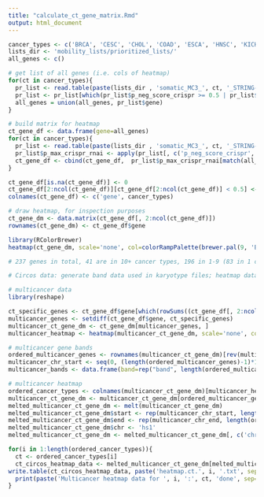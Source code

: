 ```yaml
---
title: "calculate_ct_gene_matrix.Rmd"
output: html_document
---
```


```r
cancer_types <- c('BRCA', 'CESC', 'CHOL', 'COAD', 'ESCA', 'HNSC', 'KICH', 'KIRC', 'KIRP', 'LIHC', 'LUAD', 'LUSC', 'PRAD', 'READ', 'STAD', 'THCA', 'UCEC')
lists_dir <- 'mobility_lists/prioritized_lists/'
all_genes <- c()

# get list of all genes (i.e. cols of heatmap)
for(ct in cancer_types){
  pr_list <- read.table(paste(lists_dir , 'somatic_MC3_', ct, '_STRING-HumanNetv2_lcc_', tolower(ct), '_prioritized_mobility_list.csv', sep=''), sep=',', header=T, stringsAsFactors=F)
  pr_list <- pr_list[which(pr_list$p_neg_score_crispr >= 0.5 | pr_list$p_neg_score_rnai >= 0.5), ]
  all_genes = union(all_genes, pr_list$gene)
}

# build matrix for heatmap
ct_gene_df <- data.frame(gene=all_genes)
for(ct in cancer_types){
  pr_list <- read.table(paste(lists_dir , 'somatic_MC3_', ct, '_STRING-HumanNetv2_lcc_', tolower(ct), '_prioritized_mobility_list.csv', sep=''), sep=',', header=T, stringsAsFactors=F)
  pr_list$p_max_crispr_rnai <- apply(pr_list[, c('p_neg_score_crispr', 'p_neg_score_rnai')], 1, max)
  ct_gene_df <- cbind(ct_gene_df,  pr_list$p_max_crispr_rnai[match(all_genes, pr_list$gene)])
}

ct_gene_df[is.na(ct_gene_df)] <- 0
ct_gene_df[2:ncol(ct_gene_df)][ct_gene_df[2:ncol(ct_gene_df)] < 0.5] <- 0 # genes with depmap scores < 0.5 some cancer type(s) but not other(s); set values to 0's in those where they do not.
colnames(ct_gene_df) <- c('gene', cancer_types)
```


```r
# draw heatmap, for inspection purposes
ct_gene_dm <- data.matrix(ct_gene_df[, 2:ncol(ct_gene_df)])
rownames(ct_gene_dm) <- ct_gene_df$gene

library(RColorBrewer)
heatmap(ct_gene_dm, scale='none', col=colorRampPalette(brewer.pal(9, 'Blues'))(256), cexRow=0.3) # build matrix for heatmap

# 237 genes in total, 41 are in 10+ cancer types, 196 in 1-9 (83 in 1 cancer type, 113 in 2-9)
```

```r
# Circos data: generate band data used in karyotype files; heatmap data used in, well, heatmaps

# multicancer data
library(reshape)

ct_specific_genes <- ct_gene_df$gene[which(rowSums((ct_gene_df[, 2:ncol(ct_gene_df)] > 0)) == 1)]
multicancer_genes <- setdiff(ct_gene_df$gene, ct_specific_genes)
multicancer_ct_gene_dm <- ct_gene_dm[multicancer_genes, ]
multicancer_heatmap <- heatmap(multicancer_ct_gene_dm, scale='none', col=colorRampPalette(brewer.pal(9, 'Blues'))(256), cexRow=0.3) # build matrix for heatmap

# multicancer gene bands
ordered_multicancer_genes <- rownames(multicancer_ct_gene_dm)[rev(multicancer_heatmap$rowInd)] # top to bttom
multicancer_chr_start <- seq(0, (length(ordered_multicancer_genes)-1)*100, 100); multicancer_chr_end <- multicancer_chr_start + 100
multicancer_bands <- data.frame(band=rep("band", length(ordered_multicancer_genes)), hs1=rep("hs1", length(ordered_multicancer_genes)), gene1=ordered_multicancer_genes, gene2=ordered_multicancer_genes, start=multicancer_chr_start, end=multicancer_chr_end, color=rep("green", length(ordered_multicancer_genes)))

# multicancer heatmap
ordered_cancer_types <- colnames(multicancer_ct_gene_dm)[multicancer_heatmap$colInd]
multicancer_ct_gene_dm <- multicancer_ct_gene_dm[ordered_multicancer_genes, ordered_cancer_types] # genes and cancer types in matrix will be in same order as in heatmap
melted_multicancer_ct_gene_dm <- melt(multicancer_ct_gene_dm)
melted_multicancer_ct_gene_dm$start <- rep(multicancer_chr_start, length(ordered_cancer_types))
melted_multicancer_ct_gene_dm$end <- rep(multicancer_chr_end, length(ordered_cancer_types))
melted_multicancer_ct_gene_dm$chr <- 'hs1'
melted_multicancer_ct_gene_dm <- melted_multicancer_ct_gene_dm[, c('chr', 'start', 'end', 'value', 'X1', 'X2')]

for(i in 1:length(ordered_cancer_types)){
  ct <- ordered_cancer_types[i]
  ct_circos_heatmap_data <- melted_multicancer_ct_gene_dm[melted_multicancer_ct_gene_dm$X2 == ct, 1:4]
write.table(ct_circos_heatmap_data, paste('heatmap.ct.', i, '.txt', sep=''), col.names=F, row.names=F, quote=F, sep=' ')
  print(paste('Multicancer heatmap data for ', i, ':', ct, 'done', sep=' '))
}

```
